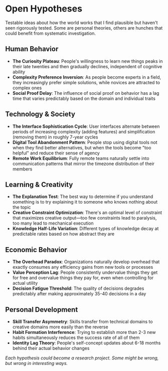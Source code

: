 # Open Hypotheses

Testable ideas about how the world works that I find plausible but haven't seen rigorously tested. Some are personal theories, others are hunches that could benefit from systematic investigation.

## Human Behavior

- **The Curiosity Plateau**: People's willingness to learn new things peaks in their late twenties and then gradually declines, independent of cognitive ability
- **Complexity Preference Inversion**: As people become experts in a field, they increasingly prefer simple solutions, while novices are attracted to complex ones
- **Social Proof Delay**: The influence of social proof on behavior has a lag time that varies predictably based on the domain and individual traits

## Technology & Society

- **The Interface Sophistication Cycle**: User interfaces alternate between periods of increasing complexity (adding features) and simplification (removing them) in roughly 7-year cycles
- **Digital Tool Abandonment Pattern**: People stop using digital tools not when they find better alternatives, but when the tools become "too helpful" and reduce their sense of agency
- **Remote Work Equilibrium**: Fully remote teams naturally settle into communication patterns that mirror the timezone distribution of their members

## Learning & Creativity

- **The Explanation Test**: The best way to determine if you understand something is to try explaining it to someone who knows nothing about the topic
- **Creative Constraint Optimization**: There's an optimal level of constraint that maximizes creative output—too few constraints lead to paralysis, too many lead to mechanical execution
- **Knowledge Half-Life Variation**: Different types of knowledge decay at predictable rates based on how abstract they are

## Economic Behavior

- **The Overhead Paradox**: Organizations naturally develop overhead that exactly consumes any efficiency gains from new tools or processes
- **Value Perception Lag**: People consistently undervalue things they get for free and overvalue things they pay for, even when controlling for actual utility
- **Decision Fatigue Threshold**: The quality of decisions degrades predictably after making approximately 35-40 decisions in a day

## Personal Development

- **Skill Transfer Asymmetry**: Skills transfer from technical domains to creative domains more easily than the reverse
- **Habit Formation Interference**: Trying to establish more than 2-3 new habits simultaneously reduces the success rate of all of them
- **Identity Lag Theory**: People's self-concept updates about 6-18 months behind their actual behavior changes

*Each hypothesis could become a research project. Some might be wrong, but wrong in interesting ways.*
